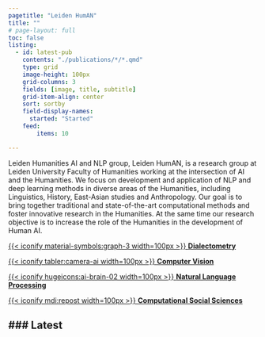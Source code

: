 ---
pagetitle: "Leiden HumAN"
title: ""
# page-layout: full
toc: false
listing:
  - id: latest-pub
    contents: "./publications/*/*.qmd"
    type: grid
    image-height: 100px
    grid-columns: 3
    fields: [image, title, subtitle]
    grid-item-align: center
    sort: sortby
    field-display-names: 
      started: "Started"
    feed:
        items: 10

---


::: {.lead}
Leiden Humanities AI and NLP group, Leiden HumAN, is a research group at Leiden University Faculty of Humanities working at the intersection of AI and the Humanities. We focus on development and application of NLP and deep learning methods in diverse areas of the Humanities, including Linguistics, History, East-Asian studies and Anthropology. Our goal is to bring together traditional and state-of-the-art computational methods and foster innovative research in the Humanities. At the same time our research objective is to increase the role of the Humanities in the development of Human AI.
:::




::: {layout-ncol=4 .start-icons}

[{{< iconify material-symbols:graph-3 width=100px >}} **Dialectometry**](your-quarto-page-url)

[{{< iconify tabler:camera-ai width=100px >}} **Computer Vision**](./areas/cv.qmd)

[{{< iconify hugeicons:ai-brain-02 width=100px >}} **Natural Language Processing**](your-quarto-page-url)

[{{< iconify mdi:repost width=100px >}} **Computational Social Sciences**](your-quarto-page-url)

:::

### Latest
---
::: {latest-pub}
:::
<!-- ![](./img/){.hero} -->
